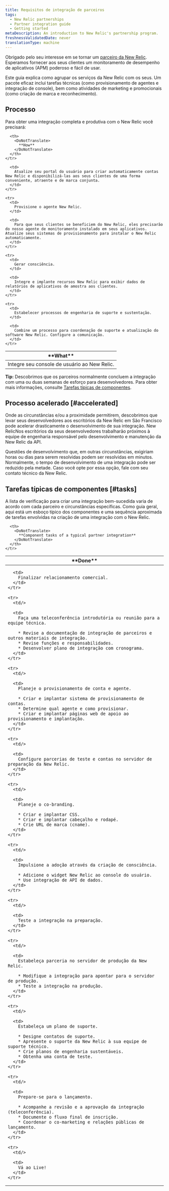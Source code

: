 ```yaml
---
title: Requisitos de integração de parceiros
tags:
  - New Relic partnerships
  - Partner integration guide
  - Getting started
metaDescription: An introduction to New Relic's partnership program.
freshnessValidatedDate: never
translationType: machine
---
```


Obrigado pelo seu interesse em se tornar um [parceiro da New Relic](/docs/new-relic-partnerships/partner-integration-guide/partner-account-maintenance/partnership-accounts-users-subscriptions). Esperamos fornecer aos seus clientes um monitoramento de desempenho de aplicativos (APM) poderoso e fácil de usar.

Este guia explica como agrupar os serviços da New Relic com os seus. Um pacote eficaz inclui tarefas técnicas (como provisionamento de agentes e integração de console), bem como atividades de marketing e promocionais (como criação de marca e reconhecimento).

## Processo

Para obter uma integração completa e produtiva com o New Relic você precisará:

<table>
  <thead>
    <tr>
      <th width={200}>
        <DoNotTranslate>
          **What**
        </DoNotTranslate>
      </th>

      <th>
        <DoNotTranslate>
          **How**
        </DoNotTranslate>
      </th>
    </tr>
  </thead>

  <tbody>
    <tr>
      <td>
        Integre seu console de usuário ao New Relic.
      </td>

      <td>
        Atualize seu portal do usuário para criar automaticamente contas New Relic e disponibilizá-las aos seus clientes de uma forma conveniente, atraente e de marca conjunta.
      </td>
    </tr>

    <tr>
      <td>
        Provisione o agente New Relic.
      </td>

      <td>
        Para que seus clientes se beneficiem do New Relic, eles precisarão do nosso agente de monitoramento instalado em seus aplicativos. Atualize seus sistemas de provisionamento para instalar o New Relic automaticamente.
      </td>
    </tr>

    <tr>
      <td>
        Gerar consciência.
      </td>

      <td>
        Integre e implante recursos New Relic para exibir dados de relatórios de aplicativos de amostra aos clientes.
      </td>
    </tr>

    <tr>
      <td>
        Estabelecer processos de engenharia de suporte e sustentação.
      </td>

      <td>
        Combine um processo para coordenação de suporte e atualização do software New Relic. Configure a comunicação.
      </td>
    </tr>
  </tbody>
</table>

<DoNotTranslate>**Tip:**</DoNotTranslate> Descobrimos que os parceiros normalmente concluem a integração com uma ou duas semanas de esforço para desenvolvedores. Para obter mais informações, consulte [Tarefas típicas de componentes](#tasks).

## Processo acelerado [#accelerated]

Onde as circunstâncias e/ou a proximidade permitirem, descobrimos que levar seus desenvolvedores aos escritórios da New Relic em São Francisco pode acelerar drasticamente o desenvolvimento de sua integração. New RelicNos escritórios da seus desenvolvedores trabalharão próximos à equipe de engenharia responsável pelo desenvolvimento e manutenção da New Relic da API.

Questões de desenvolvimento que, em outras circunstâncias, exigiriam horas ou dias para serem resolvidas podem ser resolvidas em minutos. Normalmente, o tempo de desenvolvimento de uma integração pode ser reduzido pela metade. Caso você opte por essa opção, fale com seu contato técnico da New Relic.

## Tarefas típicas de componentes [#tasks]

A lista de verificação para criar uma integração bem-sucedida varia de acordo com cada parceiro e circunstâncias específicas. Como guia geral, aqui está um esboço típico dos componentes e uma sequência aproximada de tarefas envolvidas na criação de uma integração com o New Relic.

<table>
  <thead>
    <tr>
      <th width={75}>
        <DoNotTranslate>
          **Done**
        </DoNotTranslate>
      </th>

      <th>
        <DoNotTranslate>
          **Component tasks of a typical partner integration**
        </DoNotTranslate>
      </th>
    </tr>
  </thead>

  <tbody>
    <tr>
      <td/>

      <td>
        Finalizar relacionamento comercial.
      </td>
    </tr>

    <tr>
      <td/>

      <td>
        Faça uma teleconferência introdutória ou reunião para a equipe técnica.

        * Revise a documentação de integração de parceiros e outros materiais de integração.
        * Revise funções e responsabilidades.
        * Desenvolver plano de integração com cronograma.
      </td>
    </tr>

    <tr>
      <td/>

      <td>
        Planeje o provisionamento de conta e agente.

        * Criar e implantar sistema de provisionamento de contas.
        * Determine qual agente e como provisionar.
        * Criar e implantar páginas web de apoio ao provisionamento e implantação.
      </td>
    </tr>

    <tr>
      <td/>

      <td>
        Configure parcerias de teste e contas no servidor de preparação da New Relic.
      </td>
    </tr>

    <tr>
      <td/>

      <td>
        Planeje o co-branding.

        * Criar e implantar CSS.
        * Criar e implantar cabeçalho e rodapé.
        * Crie URL de marca (cname).
      </td>
    </tr>

    <tr>
      <td/>

      <td>
        Impulsione a adoção através da criação de consciência.

        * Adicione o widget New Relic ao console do usuário.
        * Use integração de API de dados.
      </td>
    </tr>

    <tr>
      <td/>

      <td>
        Teste a integração na preparação.
      </td>
    </tr>

    <tr>
      <td/>

      <td>
        Estabeleça parceria no servidor de produção da New Relic.

        * Modifique a integração para apontar para o servidor de produção.
        * Teste a integração na produção.
      </td>
    </tr>

    <tr>
      <td/>

      <td>
        Estabeleça um plano de suporte.

        * Designe contatos de suporte.
        * Apresente o suporte da New Relic à sua equipe de suporte técnico.
        * Crie planos de engenharia sustentáveis.
        * Obtenha uma conta de teste.
      </td>
    </tr>

    <tr>
      <td/>

      <td>
        Prepare-se para o lançamento.

        * Acompanhe a revisão e a aprovação da integração (teleconferência).
        * Documente o fluxo final de inscrição.
        * Coordenar o co-marketing e relações públicas de lançamento.
      </td>
    </tr>

    <tr>
      <td/>

      <td>
        Vá ao Live!
      </td>
    </tr>
  </tbody>
</table>